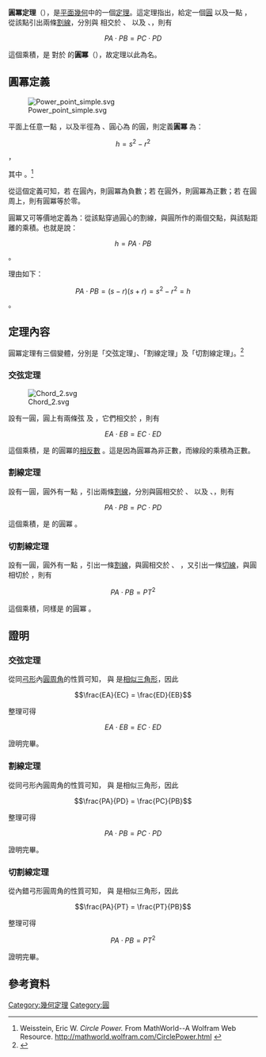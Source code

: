 
'''圓冪定理'''（{{lang-en|circle power theorem}}），是[[平面幾何|平面幾何]]中的一個[[定理|定理]]。這定理指出，給定一個[[圓|圓]] {{math|''Γ''}} 以及一點 {{math|''P''}}，從該點引出兩條[[割線|割線]]，分別與 {{math|''Γ''}} 相交於 {{math|''A''}}、{{math|''B''}} 以及 {{math|''C''}}、{{math|''D''}}，則有

:<math>PA \cdot PB = PC \cdot PD</math>

這個乘積，是 {{math|''P''}} 對於  {{math|''Γ''}}  的'''圓冪'''（{{lang-en|circle power}}），故定理以此為名。

==圓冪定義==
[[File:Power_point_simple.svg|thumb]]

平面上任意一點 {{math|''P''}} ，以及半徑為 {{math|''r''}} 、圓心為 {{math|''O''}} 的圓，則定義'''圓冪''' {{math|''h''}} 為：

:<math>h=s^2-r^2</math>  ，

其中 {{math|1= ''s'' = ''OP''}} 。<ref>Weisstein, Eric W. ''Circle Power.'' From MathWorld--A Wolfram Web Resource. http://mathworld.wolfram.com/CirclePower.html {{Wayback|url=http://mathworld.wolfram.com/CirclePower.html |date=20200318232032 }}</ref>

從這個定義可知，若 {{math|''P''}} 在圓內，則圓冪為負數；若 {{math|''P''}} 在圓外，則圓冪為正數；若 {{math|''P''}} 在圓周上，則有圓冪等於零。

圓冪又可等價地定義為：從該點穿過圓心的割線，與圓所作的兩個交點，與該點距離的乘積。也就是說：

:<math>h=PA \cdot PB</math> 。

理由如下：

:<math>PA \cdot PB = (s-r)(s+r)=s^2-r^2=h</math>。

==定理內容==

圓冪定理有三個變體，分別是「交弦定理」、「割線定理」及「切割線定理」。<ref>{{citation|last=Coxeter|first=H. S. M.|title=''Introduction to Geometry''|edition= (2nd Edition)|place= New York|publisher= Wiley|year=1969}}</ref>

===交弦定理===
[[File:Chord_2.svg|thumb]]

設有一圓，圓上有兩條弦 {{math|''AB''}} 及 {{math|''CD''}}，它們相交於 {{math|''E''}}，則有
:<math>EA \cdot EB = EC \cdot ED</math>

這個乘積，是 {{math|''P''}} 的圓冪的[[相反數|相反數]] {{math|−''h''}}。這是因為圓冪為非正數，而線段的乘積為正數。

===割線定理===
設有一圓，圓外有一點 {{math|''P''}}，引出兩條[[割線|割線]]，分別與圓相交於 {{math|''A''}}、{{math|''B''}} 以及 {{math|''C''}}、{{math|''D''}}，則有
:<math>PA \cdot PB = PC \cdot PD</math> 

這個乘積，是 {{math|''P''}} 的圓冪 {{math|''h''}}。

===切割線定理===
設有一圓，圓外有一點 {{math|''P''}}，引出一條[[割線|割線]]，與圓相交於 {{math|''A''}}、{{math|''B''}} ，又引出一條[[切線|切線]]，與圓相切於 {{math|''T''}}，則有
:<math>PA \cdot PB = {PT}^2</math> 

這個乘積，同樣是 {{math|''P''}} 的圓冪 {{math|''h''}}。

==證明==
===交弦定理===
從同[[弓形|弓形]]內[[圓周角|圓周角]]的性質可知，{{math|Δ''AED''}} 與 {{math|Δ''CEB''}} 是[[相似三角形|相似三角形]]，因此

:<math>\frac{EA}{EC} = \frac{ED}{EB}</math>

整理可得

:<math>EA \cdot EB = EC \cdot ED</math>

證明完畢。

===割線定理===
從同弓形內圓周角的性質可知，{{math|Δ''PAD''}} 與 {{math|Δ''PCB''}} 是相似三角形，因此

:<math>\frac{PA}{PD} = \frac{PC}{PB}</math>

整理可得

:<math>PA \cdot PB = PC \cdot PD</math>

證明完畢。

===切割線定理===

從內錯弓形圓周角的性質可知，{{math|Δ''PAT''}} 與 {{math|Δ''PTB''}} 是相似三角形，因此

:<math>\frac{PA}{PT} = \frac{PT}{PB}</math>

整理可得

:<math>PA \cdot PB = {PT}^2</math>

證明完畢。

==參考資料==
{{reflist}}
[[Category:幾何定理|Category:幾何定理]]
[[Category:圓|Category:圓]]